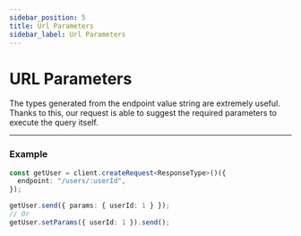 ```yaml
---
sidebar_position: 5
title: Url Parameters
sidebar_label: Url Parameters
---
```


# URL Parameters

The types generated from the endpoint value string are extremely useful. Thanks to this, our request is able to suggest
the required parameters to execute the query itself.

---

### Example

```ts
const getUser = client.createRequest<ResponseType>()({
  endpoint: "/users/:userId",
});

getUser.send({ params: { userId: 1 } });
// Or
getUser.setParams({ userId: 1 }).send();
```
